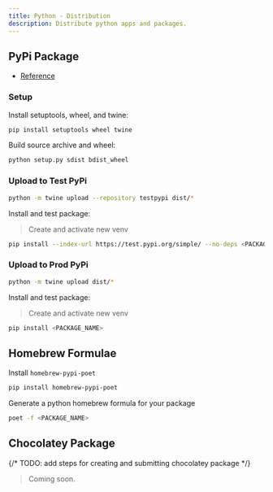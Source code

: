 ```yaml
---
title: Python - Distribution
description: Distribute python apps and packages.
---
```


## PyPi Package

- [Reference](https://packaging.python.org/tutorials/packaging-projects/)

### Setup

Install setuptools, wheel, and twine:

```zsh
pip install setuptools wheel twine
```

Build source archive and wheel:

```zsh
python setup.py sdist bdist_wheel
```

### Upload to Test PyPi

```zsh
python -m twine upload --repository testpypi dist/*
```

Install and test package:

> Create and activate new venv

```zsh
pip install --index-url https://test.pypi.org/simple/ --no-deps <PACKAGE_NAME>
```

### Upload to Prod PyPi

```zsh
python -m twine upload dist/*
```

Install and test package:

> Create and activate new venv

```zsh
pip install <PACKAGE_NAME>
```

## Homebrew Formulae

Install `homebrew-pypi-poet`

```zsh
pip install homebrew-pypi-poet
```

Generate a python homebrew formula for your package

```zsh
poet -f <PACKAGE_NAME>
```

## Chocolatey Package

{/* TODO: add steps for creating and submitting chocolatey package */}

> Coming soon.
